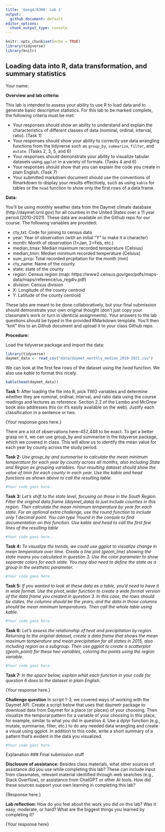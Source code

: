 ---
title: 'Geog4/6300: Lab 1'
output:
  github_document: default
editor_options: 
  chunk_output_type: console
---

```{r setup, include=FALSE}
knitr::opts_chunk$set(echo = TRUE)
library(tidyverse)
library(knitr)
```

## Loading data into R, data transformation, and summary statistics

Your name: 

**Overview and lab criteria:**

This lab is intended to assess your ability to use R to load data and to generate basic descriptive statistics. For this lab to be marked complete, the following criteria must be met:

* Your responses should show an ability to understand and explain the characteristics of different classes of data (nominal, ordinal, interval, ratio). (Task 1)
* Your responses should show your ability to correctly use data wrangling functions from the tidyverse such as `group_by`, `summarize`, `filter`, and `mutate`. (Tasks 2, 3, 5, and 6)
* Your responses should demonstrate your ability to visualize tabular datasets using `ggplot` in a variety of formats. (Tasks 4 and 6)
* Your responses should show that you can explain the code you create in plain English. (Task 7)
* Your submitted markdown document should use the conventions of Rmarkdown to display your results effectively, such as using `kable` for tables or the `head` function to show only the first rows of a data frame.

**Data:**

You'll be using monthly weather data from the Daymet climate database (http://daymet.ornl.gov) for all counties in the United States over a 11 year period (2010-2021). These data are available on the Github repo for our course. The following  variables are provided:

* cty_txt: Code for joining to census data
* year: Year of observation (with an initial "Y" to make it a character)
* month: Month of observation (1=Jan, 2=Feb, etc.)
* median_tmax: Median maximum recorded temperature (Celsius)
* median_tmin: Median minimum recorded temperature (Celsius)
* sum_prcp: Total recorded prcpitation for the month (mm)
* cty_name: Name of the county
* state: state of the county
* region: Census region (map: https://www2.census.gov/geo/pdfs/maps-data/maps/reference/us_regdiv.pdf)
* division: Census division
* X: Longitude of the county centroid
* Y: Latitude of the county centroid

These labs are meant to be done collaboratively, but your final submission should demonstrate your own original thought (don’t just copy your classmate’s work or turn in identical assignments). Your answers to the lab questions should be typed in the provided RMarkdown template. You'll then "knit" this to an Github document and upload it to your class Github repo.

**Procedure:**

Load the tidyverse package and import the data: 

```{r message=FALSE}
library(tidyverse)
daymet_data <- read_csv("data/daymet_monthly_median_2010-2021.csv")
```

We can look at the first few rows of the dataset using the *head* function. We also use *kable* to format this nicely.

```{r}
kable(head(daymet_data))
```

**Task 1:** After loading the file into R, pick TWO variables and determine whether they are nominal, ordinal, interval, and ratio data using the course readings and lectures as reference. Section 2.2 of the Lembo and McGrew book also addresses this (or it's easily available on the web). Justify each classification in a sentence or two.

{Your response goes here.}

There are a lot of observations here--452,448 to be exact. To get a better grasp on it, we can use group_by and summarise in the tidyverse package, which we covered in class. This will allow us to identify the mean value for each year by county across the study period.

**Task 2:** _Use group_by and summarise to calculate the mean minimum temperature for each year *by county* across all months, also including State and Region as grouping variables. Your resulting dataset should show the value of tmin for each county in each year. Use the kable and head functions as shown above to call the resulting table._

```{r Task2}
#Your code goes here.
```

**Task 3:** _Let's shift to the state level, focusing on those in the South Region. Filter the original data frame (daymet_data) to just include counties in this region. Then calculate the mean minimum temperature by year *for each state.* For an optional extra challenge, use the round function to include only 1 decimal point. You can type ?round in the console to find documentation on this function. Use kable and head to call the first few lines of the resulting table_

```{r Task3}
#Your code goes here.
```


**Task 4:** _To visualize the trends, we could use ggplot to visualize change in mean temperature over time. Create a line plot (geom_line) showing the state means you calculated in question 3. Use the color parameter to show separate colors for each state. You may also need to define the state as a group in the aesthetic parameter._

```{r Task 4}
#Your code goes here.
```


**Task 5:** _If you wanted to look at these data as a table, you'd need to have it in wide format. Use the pivot_wider function to create a wide format version of the data frame you created in question 3. In this case, the rows should be states, the columns should be the years, and the data in those columns should be mean minimum temperatures. Then call the *whole table* using kable._

```{r Task5}
#Your code goes here.
```


**Task 6:** _Let's assess the relationship of heat and precipitation by region. Returning to the original dataset, create a data frame that shows the mean *maximum temperature* and *mean precipitation* for *all* states in 2015, also including region as a subgroup. Then use ggplot to create a scatterplot (geom_point) for these two variables, coloring the points using the region variable._

```{r}
#Your code goes here.
```

**Task 7:** _In the space below, explain what each function in your code for question 6 does to the dataset in plain English._

{Your response here.}

**Challenge question** 
In script 1-3, we covered ways of working with the Daymet API. Create a script below that uses that daymetr package to download data from Daymet for a place (or places) of your choosing. Then visualize the temporal pattern for a variable of your choosing in this place, for example, similar to what you did in question 4. Use a dplyr function (e.g., mutate, summarise, filter, etc.) to do any needed data wrangling and create a visual using ggplot. In addition to this code, write a short summary of a pattern that's evident in the data you visualized.

```{r}
#Your code goes here
```

{Explanation goes here.}

### Final submission stuff

**Disclosure of assistance:** Besides class materials, what other sources of assistance did you use while completing this lab? These can include input from classmates, relevant material identified through web searches (e.g., Stack Overflow), or assistance from ChatGPT or other AI tools. How did these sources support your own learning in completing this lab?

{Response here.}

**Lab reflection:** How do you feel about the work you did on this lab? Was it easy, moderate, or hard? What are the biggest things you learned by completing it?

{Your response here}